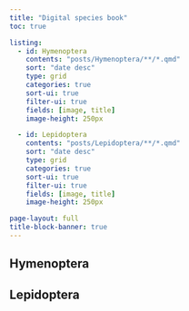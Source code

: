 ```yaml
---
title: "Digital species book"
toc: true

listing:
  - id: Hymenoptera
    contents: "posts/Hymenoptera/**/*.qmd"
    sort: "date desc"
    type: grid
    categories: true
    sort-ui: true
    filter-ui: true
    fields: [image, title]
    image-height: 250px

  - id: Lepidoptera
    contents: "posts/Lepidoptera/**/*.qmd"
    sort: "date desc"
    type: grid
    categories: true
    sort-ui: true
    filter-ui: true
    fields: [image, title]
    image-height: 250px

page-layout: full
title-block-banner: true
---
```


## Hymenoptera

::: {#Hymenoptera}
:::

## Lepidoptera

::: {#Lepidoptera}
:::